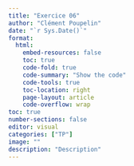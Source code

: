 ```yaml
---
title: "Exercice 06"
author: "Clément Poupelin"
date: "`r Sys.Date()`"
format: 
  html:
    embed-resources: false
    toc: true
    code-fold: true
    code-summary: "Show the code"
    code-tools: true
    toc-location: right
    page-layout: article
    code-overflow: wrap
toc: true
number-sections: false
editor: visual
categories: ["TP"]
image: ""
description: "Description"
---
```


